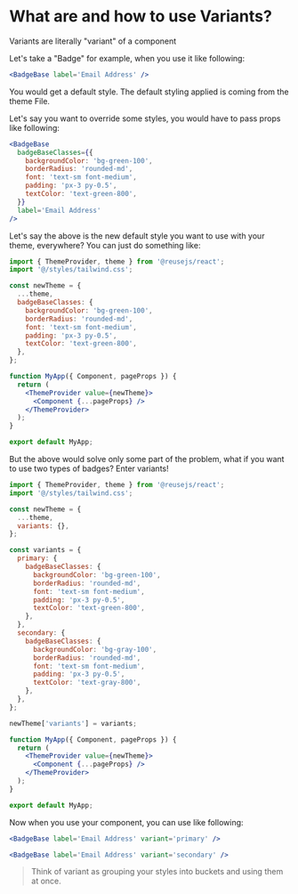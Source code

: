 
<Meta title='Welcome/Variants' />

# What are and how to use Variants?

Variants are literally "variant" of a component

Let's take a "Badge" for example, when you use it like following:

```jsx
<BadgeBase label='Email Address' />
```

You would get a default style. The default styling applied is coming from the theme File.

Let's say you want to override some styles, you would have to pass props like following:

```jsx
<BadgeBase
  badgeBaseClasses={{
    backgroundColor: 'bg-green-100',
    borderRadius: 'rounded-md',
    font: 'text-sm font-medium',
    padding: 'px-3 py-0.5',
    textColor: 'text-green-800',
  }}
  label='Email Address'
/>
```

Let's say the above is the new default style you want to use with your theme, everywhere? You can just do something like:

```jsx
import { ThemeProvider, theme } from '@reusejs/react';
import '@/styles/tailwind.css';

const newTheme = {
  ...theme,
  badgeBaseClasses: {
    backgroundColor: 'bg-green-100',
    borderRadius: 'rounded-md',
    font: 'text-sm font-medium',
    padding: 'px-3 py-0.5',
    textColor: 'text-green-800',
  },
};

function MyApp({ Component, pageProps }) {
  return (
    <ThemeProvider value={newTheme}>
      <Component {...pageProps} />
    </ThemeProvider>
  );
}

export default MyApp;
```

But the above would solve only some part of the problem, what if you want to use two types of badges? Enter variants!

```jsx
import { ThemeProvider, theme } from '@reusejs/react';
import '@/styles/tailwind.css';

const newTheme = {
  ...theme,
  variants: {},
};

const variants = {
  primary: {
    badgeBaseClasses: {
      backgroundColor: 'bg-green-100',
      borderRadius: 'rounded-md',
      font: 'text-sm font-medium',
      padding: 'px-3 py-0.5',
      textColor: 'text-green-800',
    },
  },
  secondary: {
    badgeBaseClasses: {
      backgroundColor: 'bg-gray-100',
      borderRadius: 'rounded-md',
      font: 'text-sm font-medium',
      padding: 'px-3 py-0.5',
      textColor: 'text-gray-800',
    },
  },
};

newTheme['variants'] = variants;

function MyApp({ Component, pageProps }) {
  return (
    <ThemeProvider value={newTheme}>
      <Component {...pageProps} />
    </ThemeProvider>
  );
}

export default MyApp;
```

Now when you use your component, you can use like following:

```jsx
<BadgeBase label='Email Address' variant='primary' />
```

```jsx
<BadgeBase label='Email Address' variant='secondary' />
```

> Think of variant as grouping your styles into buckets and using them at once.
